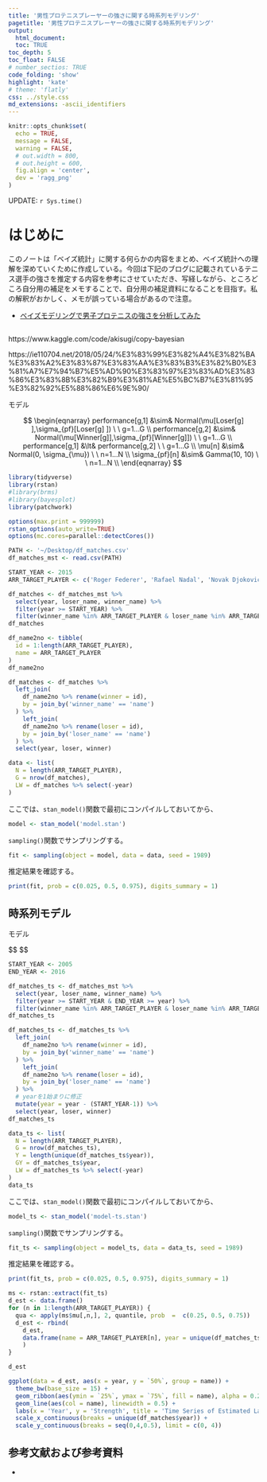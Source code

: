 ```yaml
---
title: '男性プロテニスプレーヤーの強さに関する時系列モデリング'
pagetitle: '男性プロテニスプレーヤーの強さに関する時系列モデリング'
output:
  html_document:
  toc: TRUE
toc_depth: 5
toc_float: FALSE
# number_sectios: TRUE
code_folding: 'show'
highlight: 'kate'
# theme: 'flatly'
css: ../style.css
md_extensions: -ascii_identifiers
---
```

  
```r
knitr::opts_chunk$set(
  echo = TRUE,
  message = FALSE,
  warning = FALSE,
  # out.width = 800,
  # out.height = 600,
  fig.align = 'center',
  dev = 'ragg_png'
)
```

<div class='update-right'>
  UPDATE: `r Sys.time()`
</div>
  
# はじめに
  
このノートは「ベイズ統計」に関する何らかの内容をまとめ、ベイズ統計への理解を深めていくために作成している。今回は下記のブログに記載されているテニス選手の強さを推定する内容を参考にさせていただき、写経しながら、ところどころ自分用の補足をメモすることで、自分用の補足資料になることを目指す。私の解釈がおかしく、メモが誤っている場合があるので注意。

- [ベイズモデリングで男子プロテニスの強さを分析してみた](https://ie110704.net/2018/05/24/%E3%83%99%E3%82%A4%E3%82%BA%E3%83%A2%E3%83%87%E3%83%AA%E3%83%B3%E3%82%B0%E3%81%A7%E7%94%B7%E5%AD%90%E3%83%97%E3%83%AD%E3%83%86%E3%83%8B%E3%82%B9%E3%81%AE%E5%BC%B7%E3%81%95%E3%82%92%E5%88%86%E6%9E%90/)

## 

https://www.kaggle.com/code/akisugi/copy-bayesian

https://ie110704.net/2018/05/24/%E3%83%99%E3%82%A4%E3%82%BA%E3%83%A2%E3%83%87%E3%83%AA%E3%83%B3%E3%82%B0%E3%81%A7%E7%94%B7%E5%AD%90%E3%83%97%E3%83%AD%E3%83%86%E3%83%8B%E3%82%B9%E3%81%AE%E5%BC%B7%E3%81%95%E3%82%92%E5%88%86%E6%9E%90/

<div class="tbox">
<th3>モデル</th3>
<div class="inner">
$$
\begin{eqnarray}
performance[g,1] &\sim& Normal(\mu[Loser[g] ],\sigma_{pf}[Loser[g] ]) \ \ g=1...G \\
performance[g,2] &\sim& Normal(\mu[Winner[g]],\sigma_{pf}[Winner[g]]) \ \ g=1...G \\
performance[g,1] &\lt& performance[g,2] \ \ g=1...G \\
\mu[n] &\sim& Normal(0, \sigma_{\mu}) \ \ n=1...N  \\ 
\sigma_{pf}[n] &\sim& Gamma(10, 10) \ \ n=1...N  \\ 
\end{eqnarray}
$$
</div>
</div>


```r
library(tidyverse)
library(rstan)
#library(brms)
#library(bayesplot)
library(patchwork)

options(max.print = 999999)
rstan_options(auto_write=TRUE)
options(mc.cores=parallel::detectCores())

PATH <- '~/Desktop/df_matches.csv'  
df_matches_mst <- read.csv(PATH)
```

```r
START_YEAR <- 2015
ARR_TARGET_PLAYER <- c('Roger Federer', 'Rafael Nadal', 'Novak Djokovic', 'Andy Murray')
```


```r
df_matches <- df_matches_mst %>% 
  select(year, loser_name, winner_name) %>% 
  filter(year >= START_YEAR) %>% 
  filter(winner_name %in% ARR_TARGET_PLAYER & loser_name %in% ARR_TARGET_PLAYER)
df_matches
```

```r
df_name2no <- tibble(
  id = 1:length(ARR_TARGET_PLAYER),
  name = ARR_TARGET_PLAYER
)
df_name2no
```

```r
df_matches <- df_matches %>% 
  left_join(
    df_name2no %>% rename(winner = id),
    by = join_by('winner_name' == 'name')
  ) %>% 
    left_join(
    df_name2no %>% rename(loser = id),
    by = join_by('loser_name' == 'name')
  ) %>% 
  select(year, loser, winner)
```

```r
data <- list(
  N = length(ARR_TARGET_PLAYER),
  G = nrow(df_matches),
  LW = df_matches %>% select(-year)
)
```


ここでは、`stan_model()`関数で最初にコンパイルしておいてから、

```r
model <- stan_model('model.stan')
```

`sampling()`関数でサンプリングする。

```r
fit <- sampling(object = model, data = data, seed = 1989)
```

推定結果を確認する。

```r
print(fit, prob = c(0.025, 0.5, 0.975), digits_summary = 1)
```


## 時系列モデル

<div class="tbox">
<th3>モデル</th3>
<div class="inner">
$$
\begin{eqnarray}
performance[y][g,1] &\sim& Normal(\mu[Loser][y],\sigma_{pf}[Loser][y]) \ \ g=1...G,y=1...Y \\
performance[y][g,2] &\sim& Normal(\mu[Winner][y],\sigma_{pf}[Winner][y]) \ \ g=1...G,y=1...Y \\
performance[y][g,1] &\lt& performance[y][g,2] \ \ g=1...G,y=1...Y \\

\mu[n][1] &\sim& Normal(0, \sigma_{\mu}[n][1]) \ \ n=1...N\\
\mu[n][y] &\sim& Normal(\mu[n][y-1], \sigma_{\mu}[n][y-1]) \ \ n=1...N,y=2...Y \\

\sigma_{pf}[n][y] &\sim& Gamma(10, 10) \ \ n=1...N,y=1...Y \\
\sigma_{\mu}[n][y] &\sim& Normal(0, 1) \ \ n=1...N,y=1...Y \\

\end{eqnarray}
$$
</div>
</div>



```r
START_YEAR <- 2005
END_YEAR <- 2016

df_matches_ts <- df_matches_mst %>% 
  select(year, loser_name, winner_name) %>% 
  filter(year >= START_YEAR & END_YEAR >= year) %>% 
  filter(winner_name %in% ARR_TARGET_PLAYER & loser_name %in% ARR_TARGET_PLAYER)
df_matches_ts
```

```r
df_matches_ts <- df_matches_ts %>% 
  left_join(
    df_name2no %>% rename(winner = id),
    by = join_by('winner_name' == 'name')
  ) %>% 
    left_join(
    df_name2no %>% rename(loser = id),
    by = join_by('loser_name' == 'name')
  ) %>% 
  # yearを1始まりに修正
  mutate(year = year - (START_YEAR-1)) %>% 
  select(year, loser, winner)
df_matches_ts
```

```r
data_ts <- list(
  N = length(ARR_TARGET_PLAYER),
  G = nrow(df_matches_ts),
  Y = length(unique(df_matches_ts$year)),
  GY = df_matches_ts$year,
  LW = df_matches_ts %>% select(-year)
)
data_ts
```


ここでは、`stan_model()`関数で最初にコンパイルしておいてから、

```r
model_ts <- stan_model('model-ts.stan')
```

`sampling()`関数でサンプリングする。

```r
fit_ts <- sampling(object = model_ts, data = data_ts, seed = 1989)
```

推定結果を確認する。

```r
print(fit_ts, prob = c(0.025, 0.5, 0.975), digits_summary = 1)
```

```r
ms <- rstan::extract(fit_ts)
d_est <- data.frame()
for (n in 1:length(ARR_TARGET_PLAYER)) {
  qua <- apply(ms$mu[,n,], 2, quantile, prob  =  c(0.25, 0.5, 0.75))
  d_est <- rbind(
    d_est, 
    data.frame(name = ARR_TARGET_PLAYER[n], year = unique(df_matches_ts$year), t(qua), check.names = FALSE)
    )
}

d_est
```


```r
ggplot(data = d_est, aes(x = year, y = `50%`, group = name)) +
  theme_bw(base_size = 15) +
  geom_ribbon(aes(ymin = `25%`, ymax = `75%`, fill = name), alpha = 0.2) +
  geom_line(aes(col = name), linewidth = 0.5) +
  labs(x = 'Year', y = 'Strength', title = 'Time Series of Estimated Latent Strength') +
  scale_x_continuous(breaks = unique(df_matches$year)) + 
  scale_y_continuous(breaks = seq(0,4,0.5), limit = c(0, 4))

```

## 参考文献および参考資料

- []()